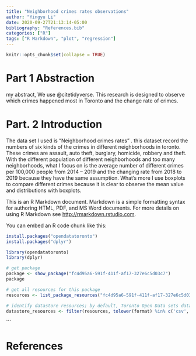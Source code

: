 ```yaml
---
title: "Neighborhood crimes rates observations"
author: "Yingyu Li"
date: 2020-09-27T21:13:14-05:00
bibliography: "References.bib"
categories: ["R"]
tags: ["R Markdown", "plot", "regression"]
---
```


```r
knitr::opts_chunk$set(collapse = TRUE)
```

# Part 1 Abstraction
my abstract, We use @citetidyverse.
This research is designed to observe which crimes happened most in Toronto and the change rate of crimes.

# Part. 2 Introduction 
  The data set I used is “Neighborhood crimes rates” . this dataset record the numbers of six kinds of the crimes in different neighborhoods in toronto. These crimes are assault, auto theft, burglary, homicide, robbery and theft. With the different population of different neighborhoods and too many neighborhoods, what I focus on is the average number of different crimes per 100,000 people from 2014 – 2019 and the changing rate from 2018 to 2019 because they have the same assumption. What’s more I use boxplots to compare different crimes because it is clear to observe the mean value and distributions with boxplots.


This is an R Markdown document. Markdown is a simple formatting syntax for authoring HTML, PDF, and MS Word documents. For more details on using R Markdown see <http://rmarkdown.rstudio.com>.

You can embed an R code chunk like this:

```r
install.packages("opendatatoronto")
install.packages("dplyr")

library(opendatatoronto)
library(dplyr)

# get package
package <- show_package("fc4d95a6-591f-411f-af17-327e6c5d03c7")
package

# get all resources for this package
resources <- list_package_resources("fc4d95a6-591f-411f-af17-327e6c5d03c7")

# identify datastore resources; by default, Toronto Open Data sets datastore resource format to CSV for non-geospatial and GeoJSON for geospatial resources
datastore_resources <- filter(resources, tolower(format) %in% c('csv', 'geojson'))


```


```

# References
